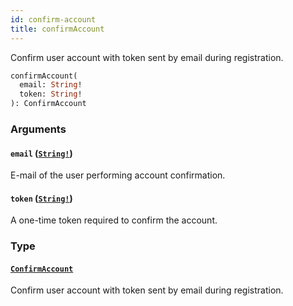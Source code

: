```yaml
---
id: confirm-account
title: confirmAccount
---
```


Confirm user account with token sent by email during registration.

```graphql
confirmAccount(
  email: String!
  token: String!
): ConfirmAccount

```

### Arguments

#### `email` ([`String!`](/docs/developer/api-reference/scalars/string))

E-mail of the user performing account confirmation.

#### `token` ([`String!`](/docs/developer/api-reference/scalars/string))

A one-time token required to confirm the account.

### Type

#### [`ConfirmAccount`](/docs/developer/api-reference/objects/confirm-account)

Confirm user account with token sent by email during registration.
